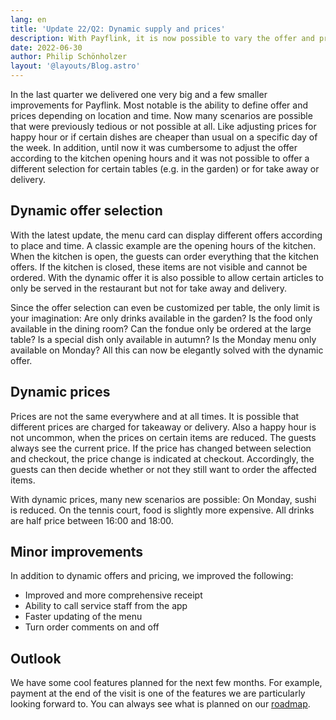 ```yaml
---
lang: en
title: 'Update 22/Q2: Dynamic supply and prices'
description: With Payflink, it is now possible to vary the offer and prices depending on when and where the order is placed.
date: 2022-06-30
author: Philip Schönholzer
layout: '@layouts/Blog.astro'
---
```


In the last quarter we delivered one very big and a few smaller improvements for Payflink. Most notable is the ability to define offer and prices depending on location and time. Now many scenarios are possible that were previously tedious or not possible at all. Like adjusting prices for happy hour or if certain dishes are cheaper than usual on a specific day of the week. In addition, until now it was cumbersome to adjust the offer according to the kitchen opening hours and it was not possible to offer a different selection for certain tables (e.g. in the garden) or for take away or delivery.

## Dynamic offer selection

With the latest update, the menu card can display different offers according to place and time. A classic example are the opening hours of the kitchen. When the kitchen is open, the guests can order everything that the kitchen offers. If the kitchen is closed, these items are not visible and cannot be ordered. With the dynamic offer it is also possible to allow certain articles to only be served in the restaurant but not for take away and delivery.

Since the offer selection can even be customized per table, the only limit is your imagination: Are only drinks available in the garden? Is the food only available in the dining room? Can the fondue only be ordered at the large table? Is a special dish only available in autumn? Is the Monday menu only available on Monday? All this can now be elegantly solved with the dynamic offer.

## Dynamic prices

Prices are not the same everywhere and at all times. It is possible that different prices are charged for takeaway or delivery. Also a happy hour is not uncommon, when the prices on certain items are reduced. The guests always see the current price. If the price has changed between selection and checkout, the price change is indicated at checkout. Accordingly, the guests can then decide whether or not they still want to order the affected items.

With dynamic prices, many new scenarios are possible: On Monday, sushi is reduced. On the tennis court, food is slightly more expensive. All drinks are half price between 16:00 and 18:00.

## Minor improvements

In addition to dynamic offers and pricing, we improved the following:

- Improved and more comprehensive receipt
- Ability to call service staff from the app
- Faster updating of the menu
- Turn order comments on and off

## Outlook

We have some cool features planned for the next few months. For example, payment at the end of the visit is one of the features we are particularly looking forward to. You can always see what is planned on our [roadmap](https://payflink.notion.site/Roadmap-von-Payflink-6644875d1fba4fe58cacfbf15e1ace7e).
